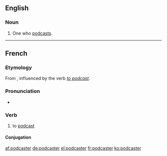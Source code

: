 ==English==

===Noun===
{{en-noun}}

# One who [[podcast]]s.

----

==French==

===Etymology===
From {{suffix|podcast|er|lang=fr}}, influenced by the {{etyl|en|fr}} verb ''[[podcast#Verb|to podcast]]''.

===Pronunciation===
* {{IPA|/pɔdkaste/|lang=fr}}

===Verb===
{{fr-verb}}

# to [[podcast#Verb|podcast]]

====Conjugation====
{{fr-conj-er|podcast|avoir}}

[[af:podcaster]]
[[de:podcaster]]
[[el:podcaster]]
[[fr:podcaster]]
[[ko:podcaster]]